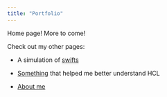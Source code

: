 ```yaml
---
title: "Portfolio"
---
```


Home page! More to come!

Check out my other pages:

-   A simulation of [swifts](https://lehndorff.github.io/portfolio/page1.html)

-   [Something](https://lehndorff.github.io/portfolio/what_is_hcl.html) that helped me better understand HCL

-   [About me](https://lehndorff.github.io/portfolio/about.html)
